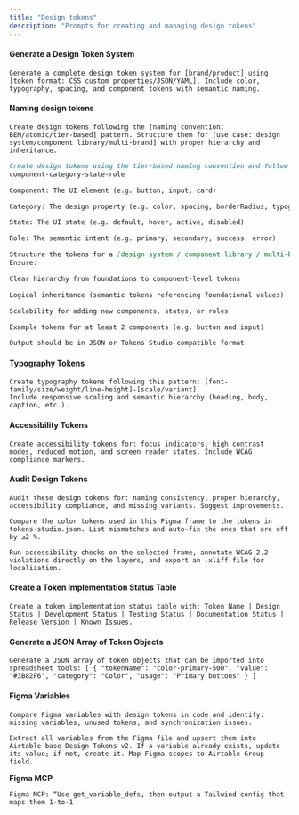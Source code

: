 ```yaml
---
title: "Design tokens"
description: "Prompts for creating and managing design tokens"
---
```


#### Generate a Design Token System

```text wrap
Generate a complete design token system for [brand/product] using [token format: CSS custom properties/JSON/YAML]. Include color, typography, spacing, and component tokens with semantic naming.
```

#### Naming design tokens

```text wrap
Create design tokens following the [naming convention: BEM/atomic/tier-based] pattern. Structure them for [use case: design system/component library/multi-brand] with proper hierarchy and inheritance.
```

```markdown
Create design tokens using the tier-based naming convention and follow the structure:
component-category-state-role

Component: The UI element (e.g. button, input, card)

Category: The design property (e.g. color, spacing, borderRadius, typography)

State: The UI state (e.g. default, hover, active, disabled)

Role: The semantic intent (e.g. primary, secondary, success, error)

Structure the tokens for a [design system / component library / multi-brand setup].
Ensure:

Clear hierarchy from foundations to component-level tokens

Logical inheritance (semantic tokens referencing foundational values)

Scalability for adding new components, states, or roles

Example tokens for at least 2 components (e.g. button and input)

Output should be in JSON or Tokens Studio-compatible format.
```

#### Typography Tokens

```text wrap
Create typography tokens following this pattern: [font-family/size/weight/line-height]-[scale/variant]. 
Include responsive scaling and semantic hierarchy (heading, body, caption, etc.).
```

#### Accessibility Tokens

```text wrap
Create accessibility tokens for: focus indicators, high contrast modes, reduced motion, and screen reader states. Include WCAG compliance markers.
```

#### Audit Design Tokens

```text wrap
Audit these design tokens for: naming consistency, proper hierarchy, accessibility compliance, and missing variants. Suggest improvements.
```

```
Compare the color tokens used in this Figma frame to the tokens in tokens-studio.json. List mismatches and auto-fix the ones that are off by ≤2 %.
```

```
Run accessibility checks on the selected frame, annotate WCAG 2.2 violations directly on the layers, and export an .xliff file for localization.
```

#### Create a Token Implementation Status Table

```text wrap
Create a token implementation status table with: Token Name | Design Status | Development Status | Testing Status | Documentation Status | Release Version | Known Issues.
```

#### Generate a JSON Array of Token Objects

```text wrap
Generate a JSON array of token objects that can be imported into spreadsheet tools: [ { "tokenName": "color-primary-500", "value": "#3B82F6", "category": "Color", "usage": "Primary buttons" } ]
```

#### Figma Variables 

```text wrap
Compare Figma variables with design tokens in code and identify: missing variables, unused tokens, and synchronization issues.
```

```
Extract all variables from the Figma file and upsert them into Airtable base Design Tokens v2. If a variable already exists, update its value; if not, create it. Map Figma scopes to Airtable Group field.
```

**Figma MCP**

```
Figma MCP: “Use get_variable_defs, then output a Tailwind config that maps them 1-to-1
```